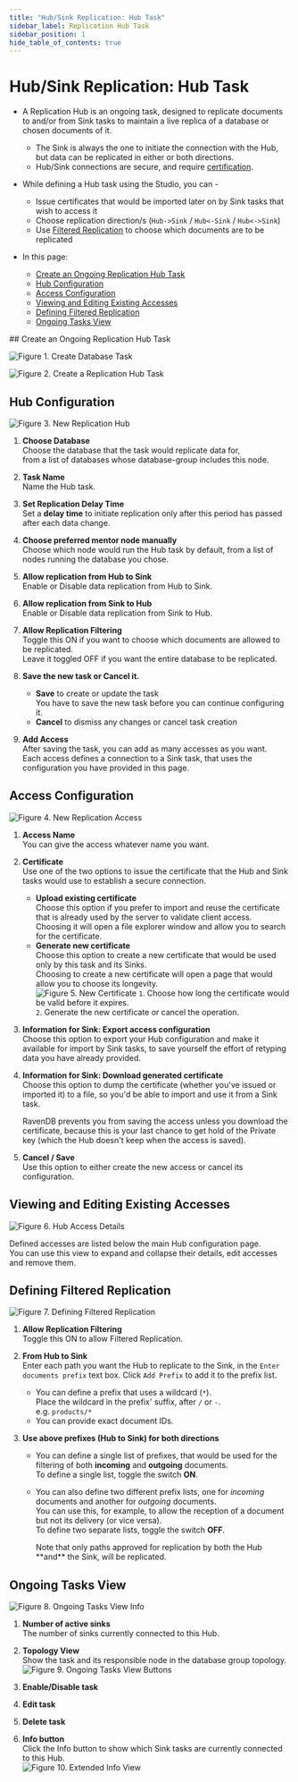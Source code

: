 ```yaml
---
title: "Hub/Sink Replication: Hub Task"
sidebar_label: Replication Hub Task
sidebar_position: 1
hide_table_of_contents: true
---
```



# Hub/Sink Replication: Hub Task
<Admonition type="note" title="Note">

* A Replication Hub is an ongoing task, designed to replicate documents to and/or 
  from Sink tasks to maintain a live replica of a database or chosen documents of it.  
   * The Sink is always the one to initiate the connection with the Hub, but data can 
     be replicated in either or both directions.  
   * Hub/Sink connections are secure, and require [certification](../../../../../studio/database/tasks/ongoing-tasks/hub-sink-replication/overview#certificates).  

* While defining a Hub task using the Studio, you can -  
   * Issue certificates that would be imported later on by Sink tasks that wish to access it  
   * Choose replication direction/s (`Hub->Sink` / `Hub<-Sink` / `Hub<->Sink`)  
   * Use [Filtered Replication](../../../../../studio/database/tasks/ongoing-tasks/hub-sink-replication/overview#filtered-replication) to choose which documents are to be replicated  

* In this page:
   * [Create an Ongoing Replication Hub Task](../../../../../studio/database/tasks/ongoing-tasks/hub-sink-replication/replication-hub-task#create-an-ongoing-replication-hub-task)  
   * [Hub Configuration](../../../../../studio/database/tasks/ongoing-tasks/hub-sink-replication/replication-hub-task#hub-configuration)  
   * [Access Configuration](../../../../../studio/database/tasks/ongoing-tasks/hub-sink-replication/replication-hub-task#access-configuration)  
   * [Viewing and Editing Existing Accesses](../../../../../studio/database/tasks/ongoing-tasks/hub-sink-replication/replication-hub-task#viewing-and-editing-existing-accesses)  
   * [Defining Filtered Replication](../../../../../studio/database/tasks/ongoing-tasks/hub-sink-replication/replication-hub-task#defining-filtered-replication)  
   * [Ongoing Tasks View](../../../../../studio/database/tasks/ongoing-tasks/hub-sink-replication/replication-hub-task#ongoing-tasks-view)  

</Admonition>
## Create an Ongoing Replication Hub Task

![Figure 1. Create Database Task](./assets/hub_create-database-task.png)

![Figure 2. Create a Replication Hub Task](./assets/hub_choose-hub-task.png)



## Hub Configuration

![Figure 3. New Replication Hub](./assets/hub_new-replication-hub.png)

1. **Choose Database**  
   Choose the database that the task would replicate data for,  
   from a list of databases whose database-group includes this node.  

2. **Task Name**  
   Name the Hub task.  

3. **Set Replication Delay Time**  
   Set a **delay time** to initiate replication only after this period has passed after each data change.  

4. **Choose preferred mentor node manually**  
   Choose which node would run the Hub task by default, 
   from a list of nodes running the database you chose.  

5. **Allow replication from Hub to Sink**  
   Enable or Disable data replication from Hub to Sink.  

6. **Allow replication from Sink to Hub**  
   Enable or Disable data replication from Sink to Hub.  

7. **Allow Replication Filtering**  
   Toggle this ON if you want to choose which documents are allowed to be replicated.  
   Leave it toggled OFF if you want the entire database to be replicated.  

8. **Save the new task or Cancel it.**  
    * **Save** to create or update the task  
      You have to save the new task before you can continue configuring it.  
    * **Cancel** to dismiss any changes or cancel task creation  

9. **Add Access**  
   After saving the task, you can add as many accesses as you want.  
   Each access defines a connection to a Sink task, that uses the configuration 
   you have provided in this page.  



## Access Configuration

![Figure 4. New Replication Access](./assets/hub_new-replication-access.png)

1. **Access Name**  
   You can give the access whatever name you want.  

2. **Certificate**  
   Use one of the two options to issue the certificate that the Hub and Sink 
   tasks would use to establish a secure connection.  
    * **Upload existing certificate**  
      Choose this option if you prefer to import and reuse the certificate 
      that is already used by the server to validate client access.  
      Choosing it will open a file explorer window and allow you to 
      search for the certificate.  
    * **Generate new certificate**  
      Choose this option to create a new certificate that would be used 
      only by this task and its Sinks.  
      Choosing to create a new certificate will open a page that would 
      allow you to choose its longevity.  
       ![Figure 5. New Certificate](./assets/hub_generate-new-replication-certificate.png)
            `1`. Choose how long the certificate would be valid before it expires.  
            `2`. Generate the new certificate or cancel the operation.  


3. **Information for Sink: Export access configuration**  
   Choose this option to export your Hub configuration and make it 
   available for import by Sink tasks, to save yourself the effort 
   of retyping data you have already provided.  

4. **Information for Sink: Download generated certificate**  
   Choose this option to dump the certificate (whether you've issued 
   or imported it) to a file, so you'd be able to import and use 
   it from a Sink task.  

     <Admonition type="info" title="Info">
     RavenDB prevents you from saving the access unless you download 
     the certificate, because this is your last chance to get hold of 
     the Private key (which the Hub doesn't keep when the access is saved).  
     </Admonition>
   
5. **Cancel / Save**  
   Use this option to either create the new access or cancel its configuration.  


## Viewing and Editing Existing Accesses

![Figure 6. Hub Access Details](./assets/hub_hub-access-details.png)

Defined accesses are listed below the main Hub configuration page.  
You can use this view to expand and collapse their details, edit accesses 
and remove them.  



## Defining Filtered Replication

![Figure 7. Defining Filtered Replication](./assets/hub_filtered-replication.png)

1. **Allow Replication Filtering**  
   Toggle this ON to allow Filtered Replication.  

2. **From Hub to Sink**  
   Enter each path you want the Hub to replicate to the Sink, 
   in the `Enter documents prefix` text box. Click `Add Prefix` 
   to add it to the prefix list.  
    * You can define a prefix that uses a wildcard (`*`).  
      Place the wildcard in the prefix' suffix, after `/` or `-`.  
      e.g. `products/*`  
    * You can provide exact document IDs.  

3. **Use above prefixes (Hub to Sink) for both directions**  
    * You can define a single list of prefixes, that would be used for 
      the filtering of both **incoming** and **outgoing** documents.  
      To define a single list, toggle the switch **ON**.  
    * You can also define two different prefix lists, one for 
      *incoming* documents and another for *outgoing* documents.  
      You can use this, for example, to allow the reception of 
      a document but not its delivery (or vice versa).  
      To define two separate lists, toggle the switch **OFF**.  

         <Admonition type="info" title="Info">
         Note that only paths approved for replication by 
         both the Hub **and** the Sink, will be replicated.  
         </Admonition>



## Ongoing Tasks View

![Figure 8. Ongoing Tasks View Info](./assets/hub_ongoing_tasks_view_info.png)

1. **Number of active sinks**  
   The number of sinks currently connected to this Hub.  

3. **Topology View**  
   Show the task and its responsible node in the database group topology.  
![Figure 9. Ongoing Tasks View Buttons](./assets/hub_ongoing_tasks_view_buttons.png)

1. **Enable/Disable task**  
2. **Edit task**  
3. **Delete task**  
4. **Info button**  
   Click the Info button to show which Sink tasks are currently connected to this Hub.  
   ![Figure 10. Extended Info View](./assets/hub_extended-info.png)  





